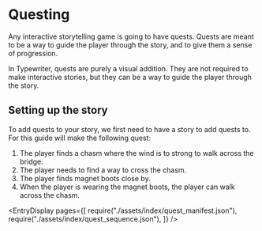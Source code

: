 
# Questing

Any interactive storytelling game is going to have quests. 
Quests are meant to be a way to guide the player through the story, and to give them a sense of progression.

In Typewriter, quests are purely a visual addition.
They are not required to make interactive stories, but they can be a way to guide the player through the story.

## Setting up the story

To add quests to your story, we first need to have a story to add quests to.
For this guide will make the following quest:

1. The player finds a chasm where the wind is to strong to walk across the bridge.
2. The player needs to find a way to cross the chasm.
3. The player finds magnet boots close by.
4. When the player is wearing the magnet boots, the player can walk across the chasm.

<EntryDisplay pages={[
    require("./assets/index/quest_manifest.json"),
    require("./assets/index/quest_sequence.json"),
]} />
